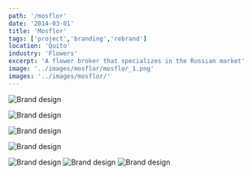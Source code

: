 ```yaml
---
path: '/mosflor'
date: '2014-03-01'
title: 'Mosflor'
tags: ['project','branding','rebrand']
location: 'Quito'
industry: 'Flowers'
excerpt: 'A flower broker that specializes in the Russian market'
image: '../images/mosflor/mosflor_1.png'
images: '../images/mosflor/'
---
```


![Brand design](../images/mosflor/before-after_1.png)

<div class="row my-5">

<div class="col-md-6">

![Brand design](../images/mosflor/mosflor-02.jpg)

</div>

<div class="col-md-6">

![Brand design](../images/mosflor/mosflor-04.jpg)

</div>

</div>



![Brand design](../images/mosflor/mosflor-03.jpg)

![Brand design](../images/mosflor/mosflor-05.jpg)
![Brand design](../images/mosflor/mosflor-06.jpg)
![Brand design](../images/mosflor/mosflor-07.jpg)
